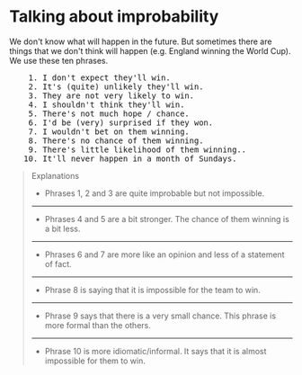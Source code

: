 # Talking about improbability

We don't know what will happen in the future. But sometimes there are things that we don't think will happen (e.g. England winning the World Cup). We use these ten phrases.

<pre className="text-xl font-semibold font-sans leading-3">
    1. I don't expect they'll win.
    2. It's (quite) unlikely they'll win.
    3. They are not very likely to win.
    4. I shouldn't think they'll win.
    5. There's not much hope / chance.
    6. I'd be (very) surprised if they won.
    7. I wouldn't bet on them winning.
    8. There's no chance of them winning.
    9. There's little likelihood of them winning..
   10. It'll never happen in a month of Sundays.
</pre>

> Explanations
>
> - Phrases 1, 2 and 3 are quite improbable but not impossible.
>
> ---
>
> - Phrases 4 and 5 are a bit stronger. The chance of them winning is a bit less.
>
> ---
>
> - Phrases 6 and 7 are more like an opinion and less of a statement of fact.
>
> ---
>
> - Phrase 8 is saying that it is impossible for the team to win.
>
> ---
>
> - Phrase 9 says that there is a very small chance. This phrase is more formal than the others.
>
> ---
>
> - Phrase 10 is more idiomatic/informal. It says that it is almost impossible for them to win.
